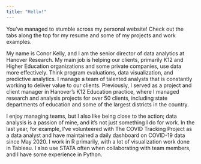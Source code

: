 ```yaml
---
title: "Hello!"
---
```


You've managed to stumble across my personal website! Check out the tabs along the top for my resume and some of my projects and work examples.

My name is Conor Kelly, and I am the senior director of data analytics at Hanover Research. My main job is helping our clients, primarily K12 and Higher Education organizations and some private companies, use data more effectively. Think program evaluations, data visualization, and predictive analytics. I manage a team of talented analysts that is constantly working to deliver value to our clients. Previously, I served as a project and client manager in Hanover's K12 Education practice, where I managed research and analysis projects for over 50 clients, including state departments of education and some of the largest districts in the country.

I enjoy managing teams, but I also like being close to the action; data analysis is a passion of mine, and it's not just something I do for work. In the last year, for example, I've volunteered with The COVID Tracking Project as a data analyst and have maintained a daily dashboard on COVID-19 data since May 2020. I work in R primarily, with a lot of visualization work done in Tableau. I also use STATA often when collaborating with team members, and I have some experience in Python.